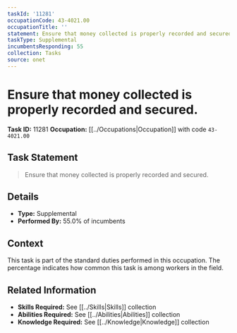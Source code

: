 ```yaml
---
taskId: '11281'
occupationCode: 43-4021.00
occupationTitle: ''
statement: Ensure that money collected is properly recorded and secured.
taskType: Supplemental
incumbentsResponding: 55
collection: Tasks
source: onet
---
```

# Ensure that money collected is properly recorded and secured.

**Task ID:** 11281
**Occupation:** [[../Occupations|Occupation]] with code `43-4021.00`

## Task Statement

> Ensure that money collected is properly recorded and secured.

## Details

- **Type:** Supplemental
- **Performed By:** 55.0% of incumbents

## Context

This task is part of the standard duties performed in this occupation. The percentage indicates how common this task is among workers in the field.

## Related Information

- **Skills Required:** See [[../Skills|Skills]] collection
- **Abilities Required:** See [[../Abilities|Abilities]] collection
- **Knowledge Required:** See [[../Knowledge|Knowledge]] collection
